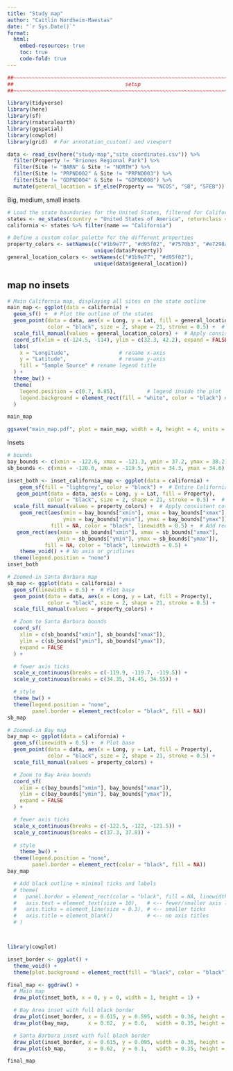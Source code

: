 ```yaml
---
title: "Study map"
author: "Caitlin Nordheim-Maestas"
date: "`r Sys.Date()`"
format:
  html:
    embed-resources: true
    toc: true
    code-fold: true
---
```


```r
##~~~~~~~~~~~~~~~~~~~~~~~~~~~~~~~~~~~~~~~~~~~~~~~~~~~~~~~~~~~~~~~~~~~~~~~~~~~~~~
##                                    setup                                 ----
##~~~~~~~~~~~~~~~~~~~~~~~~~~~~~~~~~~~~~~~~~~~~~~~~~~~~~~~~~~~~~~~~~~~~~~~~~~~~~~

library(tidyverse)
library(here)
library(sf)
library(rnaturalearth)
library(ggspatial)
library(cowplot)
library(grid)  # For annotation_custom() and viewport

data <- read_csv(here("study-map","site_coordinates.csv")) %>% 
  filter(Property != "Briones Regional Park") %>% 
  filter(Site != "BARN" & Site != "NORTH") %>% 
  filter(Site != "PRPND002" & Site != "PRPND003") %>% 
  filter(Site != "GDPND004" & Site != "GDPND008") %>% 
  mutate(general_location = if_else(Property == "NCOS", "SB", "SFEB"))
```

Big, medium, small insets

```r
# Load the state boundaries for the United States, filtered for California
states <- ne_states(country = "United States of America", returnclass = "sf")
california <- states %>% filter(name == "California")

# Define a custom color palette for the different properties
property_colors <- setNames(c("#1b9e77", "#d95f02", "#7570b3", "#e7298a"), 
                            unique(data$Property))
general_location_colors <- setNames(c("#1b9e77", "#d95f02"), 
                            unique(data$general_location))
```

## map no insets

```r
# Main California map, displaying all sites on the state outline
main_map <- ggplot(data = california) +
  geom_sf() +  # Plot the outline of the states
  geom_point(data = data, aes(x = Long, y = Lat, fill = general_location), 
             color = "black", size = 2, shape = 21, stroke = 0.5) +  # Plot data points with black borders
  scale_fill_manual(values = general_location_colors) +  # Apply consistent color palette for properties
  coord_sf(xlim = c(-124.5, -114), ylim = c(32.3, 42.2), expand = FALSE) +  # tightened to CA borders
  labs(
    x = "Longitude",                # rename x-axis
    y = "Latitude",                 # rename y-axis
    fill = "Sample Source" # rename legend title
  ) +
  theme_bw() +
  theme(
    legend.position = c(0.7, 0.85),          # legend inside the plot
    legend.background = element_rect(fill = "white", color = "black") # optional box around legend
  )

main_map

ggsave("main_map.pdf", plot = main_map, width = 4, height = 4, units = "in")
```

Insets

```r
# bounds
bay_bounds <- c(xmin = -122.6, xmax = -121.3, ymin = 37.2, ymax = 38.2)
sb_bounds <- c(xmin = -120.0, xmax = -119.5, ymin = 34.3, ymax = 34.6)

inset_both <- inset_california_map <- ggplot(data = california) +
    geom_sf(fill = "lightgrey", color = "black") +  # Entire California map with border
   geom_point(data = data, aes(x = Long, y = Lat, fill = Property), 
             color = "black", size = 2, shape = 21, stroke = 0.5) +  # Plot data points with black borders
  scale_fill_manual(values = property_colors) +  # Apply consistent color palette for properties
    geom_rect(aes(xmin = bay_bounds["xmin"], xmax = bay_bounds["xmax"], 
                  ymin = bay_bounds["ymin"], ymax = bay_bounds["ymax"]),
              fill = NA, color = "black", linewidth = 0.5) +  # Add red bounding box for Bay Area
   geom_rect(aes(xmin = sb_bounds["xmin"], xmax = sb_bounds["xmax"], 
                ymin = sb_bounds["ymin"], ymax = sb_bounds["ymax"]),
            fill = NA, color = "black", linewidth = 0.5) +
    theme_void() + # No axis or gridlines
  theme(legend.position = "none") 
inset_both

```

```r
# Zoomed-in Santa Barbara map
sb_map <- ggplot(data = california) +
  geom_sf(linewidth = 0.5) +  # Plot base
  geom_point(data = data, aes(x = Long, y = Lat, fill = Property),
             color = "black", size = 2, shape = 21, stroke = 0.5) +
  scale_fill_manual(values = property_colors) +

  # Zoom to Santa Barbara bounds
  coord_sf(
    xlim = c(sb_bounds["xmin"], sb_bounds["xmax"]),
    ylim = c(sb_bounds["ymin"], sb_bounds["ymax"]),
    expand = FALSE
  ) +

  # fewer axis ticks
  scale_x_continuous(breaks = c(-119.9, -119.7, -119.5)) +
  scale_y_continuous(breaks = c(34.35, 34.45, 34.55)) +

  # style
  theme_bw() +
  theme(legend.position = "none",
        panel.border = element_rect(color = "black", fill = NA))
sb_map

# Zoomed-in Bay map
bay_map <- ggplot(data = california) +
  geom_sf(linewidth = 0.5) +  # Plot base
  geom_point(data = data, aes(x = Long, y = Lat, fill = Property),
             color = "black", size = 2, shape = 21, stroke = 0.5) +
  scale_fill_manual(values = property_colors) +

  # Zoom to Bay Area bounds
  coord_sf(
    xlim = c(bay_bounds["xmin"], bay_bounds["xmax"]),
    ylim = c(bay_bounds["ymin"], bay_bounds["ymax"]),
    expand = FALSE
  ) +

  # fewer axis ticks
  scale_x_continuous(breaks = c(-122.5, -122, -121.5)) +
  scale_y_continuous(breaks = c(37.3, 37.8)) +
  
  # style
    theme_bw() +
  theme(legend.position = "none",
        panel.border = element_rect(color = "black", fill = NA))
bay_map 

  # Add black outline + minimal ticks and labels
  # theme(
  #   panel.border = element_rect(color = "black", fill = NA, linewidth = 0.8),  # <-- black box outline
  #   axis.text = element_text(size = 10),   # <-- fewer/smaller axis labels
  #   axis.ticks = element_line(size = 0.3), # <-- smaller ticks
  #   axis.title = element_blank()           # <-- no axis titles
  # )




```

```r
library(cowplot)

inset_border <- ggplot() +
  theme_void() +
  theme(plot.background = element_rect(fill = "black", color = "black"))

final_map <- ggdraw() +
  # Main map
  draw_plot(inset_both, x = 0, y = 0, width = 1, height = 1) +

  # Bay Area inset with full black border
  draw_plot(inset_border, x = 0.615, y = 0.595, width = 0.36, height = 0.36) +
  draw_plot(bay_map,      x = 0.62,  y = 0.6,   width = 0.35, height = 0.35) +

  # Santa Barbara inset with full black border
  draw_plot(inset_border, x = 0.615, y = 0.095, width = 0.36, height = 0.36) +
  draw_plot(sb_map,       x = 0.62,  y = 0.1,   width = 0.35, height = 0.35)

final_map

```







